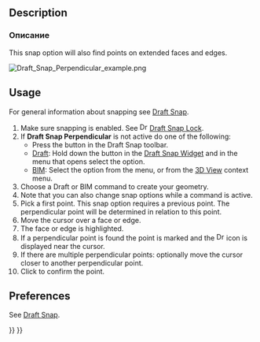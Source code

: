 <languages/>

{{Docnav
|[[Draft_Snap_Intersection|Snap Intersection]]
|[[Draft_Snap_Extension|Snap Extension]]
|[[Draft_Workbench|Draft]]
|IconL=Draft_Snap_Intersection.svg
|IconR=Draft_Snap_Extension.svg
|IconC=Workbench_Draft.svg
}}

<div class="mw-translate-fuzzy">
{{GuiCommand/ru
|Name=Draft Snap Perpendicular
|Name/ru=Draft Perpendicular
|MenuLocation=Черчение → [[Draft_Snap/ru|Привязка]] → Нормаль
|Workbenches=[[Draft_Workbench/ru|Draft]], [[Arch_Workbench/ru|Arch]]
|Shortcut=
|SeeAlso=
}}
</div>

== Description == 

<div class="mw-translate-fuzzy">
=== Описание ===
</div>

This snap option will also find points on extended faces and edges.

[[Image:Draft_Snap_Perpendicular_example.png]]
{{Caption|Snapping the second point of a line to the perpendicular point on an extended edge}}

== Usage ==

For general information about snapping see [[Draft_Snap|Draft Snap]].

# Make sure snapping is enabled. See [[Image:Draft_Snap_Lock.svg|16px]] [[Draft_Snap_Lock|Draft Snap Lock]].
# If '''Draft Snap Perpendicular''' is not active do one of the following:
#* Press the {{Button|[[Image:Draft_Snap_Perpendicular.svg|16px]] [[Draft_Snap_Perpendicular|Snap Perpendicular]]}} button in the Draft Snap toolbar.
#* [[Draft_Workbench|Draft]]: Hold down the {{Button|[[Image:Draft_Snap_Lock.svg|x16px]][[Image:Toolbar_flyout_arrow.svg|x16px]]}} button in the [[Draft_Snap_Widget|Draft Snap Widget]] and in the menu that opens select the {{MenuCommand|[[Image:Draft_Snap_Perpendicular.svg|16px]] Snap Perpendicular}} option.
#* [[BIM_Workbench|BIM]]: Select the {{MenuCommand|Snapping → [[Image:Draft_Snap_Perpendicular.svg|16px]] Snap Perpendicular}} option from the menu, or from the [[3D_View|3D View]] context menu.
# Choose a Draft or BIM command to create your geometry.
# Note that you can also change snap options while a command is active.
# Pick a first point. This snap option requires a previous point. The perpendicular point will be determined in relation to this point.
# Move the cursor over a face or edge.
# The face or edge is highlighted.
# If a perpendicular point is found the point is marked and the [[Image:Draft_Snap_Perpendicular.svg|16px]] icon is displayed near the cursor.
# If there are multiple perpendicular points: optionally move the cursor closer to another perpendicular point. {{Version|0.21}}
# Click to confirm the point.

== Preferences ==

See [[Draft_Snap#Preferences|Draft Snap]].


{{Docnav
|[[Draft_Snap_Intersection|Snap Intersection]]
|[[Draft_Snap_Extension|Snap Extension]]
|[[Draft_Workbench|Draft]]
|IconL=Draft_Snap_Intersection.svg
|IconR=Draft_Snap_Extension.svg
|IconC=Workbench_Draft.svg
}}

{{Draft Tools navi{{#translation:}}}}
{{Userdocnavi{{#translation:}}}}